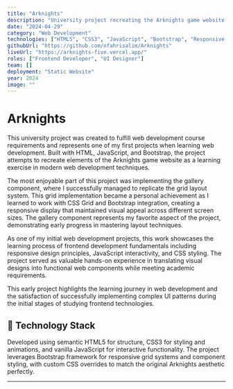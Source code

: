 ```yaml
---
title: "Arknights"
description: "University project recreating the Arknights game website using HTML, JavaScript, and Bootstrap"
date: "2024-04-29"
category: "Web Development"
technologies: ["HTML5", "CSS3", "JavaScript", "Bootstrap", "Responsive Design", "Grid Layout"]
githubUrl: "https://github.com/nfahrisalim/Arknights"
liveUrl: "https://arknights-five.vercel.app/"
roles: ["Frontend Developer", "UI Designer"]
team: []
deployment: "Static Website"
year: 2024
image: ""
---
```


# Arknights

This university project was created to fulfill web development course requirements and represents one of my first projects when learning web development. Built with HTML, JavaScript, and Bootstrap, the project attempts to recreate elements of the Arknights game website as a learning exercise in modern web development techniques.

The most enjoyable part of this project was implementing the gallery component, where I successfully managed to replicate the grid layout system. This grid implementation became a personal achievement as I learned to work with CSS Grid and Bootstrap integration, creating a responsive display that maintained visual appeal across different screen sizes. The gallery component represents my favorite aspect of the project, demonstrating early progress in mastering layout techniques.

As one of my initial web development projects, this work showcases the learning process of frontend development fundamentals including responsive design principles, JavaScript interactivity, and CSS styling. The project served as valuable hands-on experience in translating visual designs into functional web components while meeting academic requirements.

This early project highlights the learning journey in web development and the satisfaction of successfully implementing complex UI patterns during the initial stages of studying frontend technologies.

## 🧰 Technology Stack

Developed using semantic HTML5 for structure, CSS3 for styling and animations, and vanilla JavaScript for interactive functionality. The project leverages Bootstrap framework for responsive grid systems and component styling, with custom CSS overrides to match the original Arknights aesthetic perfectly.

---